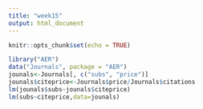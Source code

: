 ```yaml
---
title: "week15"
output: html_document
---
```


```r
knitr::opts_chunk$set(echo = TRUE)
```

```r
library("AER")
data("Journals", package = "AER")
jounals<-Journals[, c("subs", "price")]
jounals$citeprice<-Journals$price/Journals$citations
lm(jounals$subs~jounals$citeprice)
lm(subs~citeprice,data=jounals)
```

